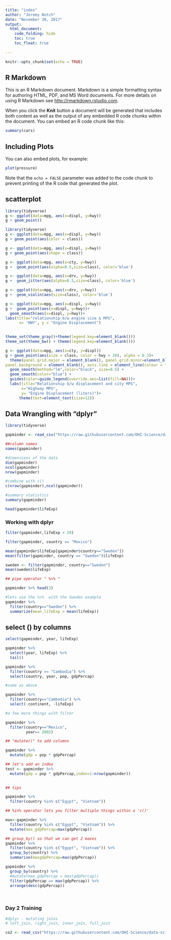 ```yaml
---
title: "index"
author: "Jeremy Notch"
date: "November 30, 2017"
output: 
  html_document:
    code_folding: hide
    toc: true
    toc_float: true
  
---
```


```r
knitr::opts_chunk$set(echo = TRUE)
```

## R Markdown

This is an R Markdown document. Markdown is a simple formatting syntax for authoring HTML, PDF, and MS Word documents. For more details on using R Markdown see <http://rmarkdown.rstudio.com>.

When you click the **Knit** button a document will be generated that includes both content as well as the output of any embedded R code chunks within the document. You can embed an R code chunk like this:

```r
summary(cars)
```

## Including Plots

You can also embed plots, for example:

```r
plot(pressure)
```

Note that the `echo = FALSE` parameter was added to the code chunk to prevent printing of the R code that generated the plot.

## scatterplot
```r

library(tidyverse)
g <- ggplot(data=mpg, aes(x=displ, y=hwy))
g + geom_point()
```

```r
library(tidyverse)
g <- ggplot(data=mpg, aes(x=displ, y=hwy))
g + geom_point(aes(color = class))
```

```r
g <- ggplot(data=mpg, aes(x=displ, y=hwy))
g + geom_point(aes(shape = class))
```

```r
g <- ggplot(data=mpg, aes(x=cty, y=hwy)) 
g +  geom_point(aes(alpha=0.5,size=class), color='blue')
```

```r
g <- ggplot(data=mpg, aes(x=drv, y=hwy)) 
g +  geom_jitter(aes(alpha=0.5,size=class), color='blue')

g <- ggplot(data=mpg, aes(x=drv, y=hwy)) 
g +  geom_violin(aes(size=class), color='blue')

g <- ggplot(data=mpg, aes(x=displ, y=hwy)) 
g +  geom_point(aes(x=displ, y=hwy))+
  geom_smooth(aes(x=displ, y=hwy))+
labs(title="relationship b/w engine size & MPG", 
      x= 'HWY', y = "Engine Displacement")
      
```
```r
theme_set(theme_gray()+theme(legend.key=element_blank()))
theme_set(theme_bw() + theme(legend.key=element_blank()))

g <- ggplot(data=mpg, aes(x=cty, y=displ))
g + geom_point(aes(size = class, color = hwy > 20), alpha = 0.3)+
  theme(panel.grid.major = element_blank(), panel.grid.minor=element_blank(),
panel.background = element_blank(), axis.line = element_line(colour = "black"))+
  geom_smooth(method="lm",color="black", size=0.5) +
  geom_smooth(color="blue") +
  guides(color=guide_legend(override.aes=list(fill=NA)))+
  labs(title="Relationship b/w displacement and city MPG",
       x="Highway MPG",
       y= "Engine Displacement (liters)")+
      theme(text=element_text(size=12))
```

## Data Wrangling with "dplyr"

```r

library(tidyverse)

gapminder <- read_csv("https://raw.githubusercontent.com/OHI-Science/data-science-training/master/data/gapminder.csv")

##column names
names(gapminder)

#dimensions of the data
dim(gapminder)
ncol(gapminder)
nrow(gapminder)

#combine with c()
c(nrow(gapminder),ncol(gapminder))

#summary statistics
summary(gapminder)

head(gapminder$lifeExp)


```

### Working with dplyr
```r

filter(gapminder,lifeExp < 29)

filter(gapminder, country == "Mexico")

mean(gapminder$lifeExp[gapminder$country=="Sweden"])
mean(filter(gapminder, country == "Sweden")$lifeExp)

sweden <- filter(gapminder, country=="Sweden")
mean(sweden$lifeExp)

## pipe operator " %>% "

gapminder %>% head(3)

#lets use the %>%  with the Sweden example
gapminder %>%  
  filter(country=="Sweden") %>% 
  summarize(mean_lifeExp = mean(lifeExp))
```
## select () by columns
```r

select(gapminder, year, lifeExp)

gapminder %>% 
  select(year, lifeExp) %>% 
  tail()

gapminder %>% 
  filter(country == "Cambodia") %>% 
  select(country, year, pop, gdpPercap)

#same as above

gapminder %>% 
  filter(country=="Cambodia") %>% 
  select(-continent, -lifeExp)

#a few more things with filter

gapminder %>% 
  filter(country=="Mexico",
         year== 2002)

## "mutate()" to add columns

gapminder %>% 
  mutate(gdp = pop * gdpPercap)

## let's add an index
test <- gapminder %>% 
  mutate(gdp = pop * gdpPercap,index=1:nrow(gapminder)) 
  

## tips

gapminder %>% 
  filter(country %in% c("Egypt", "Vietnam"))

## %in% operator lets you filter multiple things within a 'c()'

max<-gapminder %>% 
  filter(country %in% c("Egypt", "Vietnam")) %>% 
  mutate(max_gdpPercap=max(gdpPercap))

## group_by() so that we can get 2 maxes
gapminder %>% 
  filter(country %in% c("Egypt", "Vietnam")) %>% 
  group_by(country) %>% 
  summarise(maxgdpPercap=max(gdpPercap))

gapminder %>% 
  group_by(country) %>% 
  #mutate(max_gdpPercap = max(gdpPercap))
  filter(gdpPercap == max(gdpPercap)) %>% 
  arrange(desc(gdpPercap))
  
  

```
### Day 2 Training

```r
#dplyr - mutating joins
# left_join, right_join, inner_join, full_join

co2 <- read_csv("https://raw.githubusercontent.com/OHI-Science/data-science-training/master/data/co2.csv")

```


